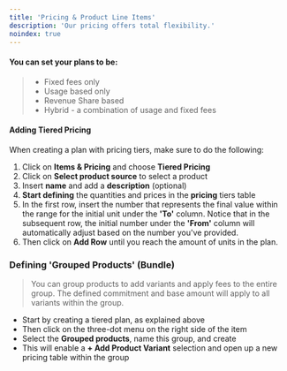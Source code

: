 ```yaml
---
title: 'Pricing & Product Line Items'
description: 'Our pricing offers total flexibility.'
noindex: true
---
```

#### You can set your plans to be:
> - Fixed fees only <br/>
>  -  Usage based only   <br/>
>  - Revenue Share based <br/>
>  - Hybrid - a combination of usage and fixed fees

#### Adding Tiered Pricing
When creating a plan with pricing tiers, make sure to do the following:
1.  Click on **Items & Pricing** and choose **Tiered Pricing**
2.  Click on **Select product source** to select a product
3.  Insert **name** and add a **description** (optional)
4.  **Start defining** the  quantities and prices in the **pricing** tiers table
5.  In the first row, insert the number that represents the final value within the range for the initial unit under the **'To'** column. Notice that in the subsequent row, the initial number under the **'From'** column will automatically adjust based on the number you've provided.
6.  Then click on **Add Row** until you reach the amount of units in the plan.
    
### Defining 'Grouped Products' (Bundle)
> You can group products to add variants and apply fees to the entire group. The defined commitment and base amount will apply to all variants within the group.
-   Start by creating a tiered plan, as explained above
-   Then click on the three-dot menu on the right side of the item
-   Select the **Grouped products**, name this group, and create
-   This will enable a **+ Add Product Variant** selection and open up a new pricing table within the group